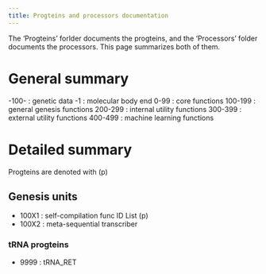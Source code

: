 ```yaml
---
title: Progteins and processors documentation
---
```


The 'Progteins' forlder documents the progteins, and the  'Processors' folder documents the processors.
This page summarizes both of them.

# General summary

-100- : genetic data
-1 : molecular body end
0-99 : core functions
100-199 : general genesis functions
200-299 : internal utility functions
300-399 : external utility functions
400-499 : machine learning functions

# Detailed summary

Progteins are denoted with (p)

## Genesis units

* 100X1 : self-compilation func ID List (p)
* 100X2 : meta-sequential transcriber

### tRNA progteins

* 9999 : tRNA_RET
